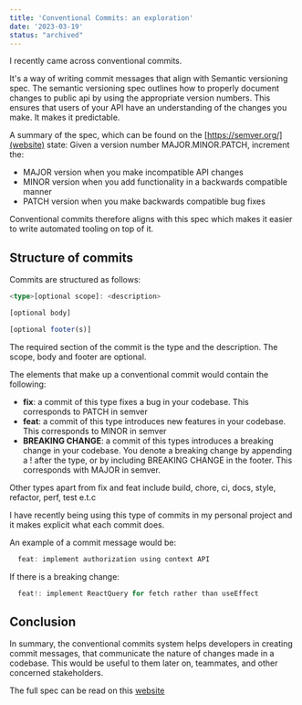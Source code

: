 ```yaml
---
title: 'Conventional Commits: an exploration'
date: '2023-03-19'
status: "archived"
---
```


I recently came across conventional commits.

It's a way of writing commit messages that align with Semantic versioning spec.
The semantic versioning spec outlines how to properly document changes to public api by using the appropriate version numbers.
This ensures that users of your API have an understanding of the changes you make. It makes it predictable.

A summary of the spec, which can be found on the [https://semver.org/](website) state:
Given a version number MAJOR.MINOR.PATCH, increment the:

- MAJOR version when you make incompatible API changes
- MINOR version when you add functionality in a backwards compatible manner
- PATCH version when you make backwards compatible bug fixes

Conventional commits therefore aligns with this spec which makes it easier to write automated tooling on top of it.

## Structure of commits

Commits are structured as follows:

```ts
<type>[optional scope]: <description>

[optional body]

[optional footer(s)]
```

The required section of the commit is the type and the description. The scope, body and footer are optional.

The elements that make up a conventional commit would contain the following:

- **fix**: a commit of this type fixes a bug in your codebase. This corresponds to PATCH in semver
- **feat**: a commit of this type introduces new features in your codebase. This corresponds to MINOR in semver
- **BREAKING CHANGE**: a commit of this types introduces a breaking change in your codebase. You denote a breaking change by appending a ! after the type, or by including BREAKING CHANGE
  in the footer. This corresponds with MAJOR in semver.

Other types apart from fix and feat include build, chore, ci, docs, style, refactor, perf, test e.t.c

I have recently being using this type of commits in my personal project and it makes explicit what each commit
does.

An example of a commit message would be:

```ts
  feat: implement authorization using context API
```

If there is a breaking change:

```ts
  feat!: implement ReactQuery for fetch rather than useEffect
```

## Conclusion

In summary, the conventional commits system helps developers in creating commit messages,
that communicate the nature of changes made in a codebase. This would be useful to them later on, teammates,
and other concerned stakeholders.

The full spec can be read on this [website](https://www.conventionalcommits.org/en/v1.0.0/)
